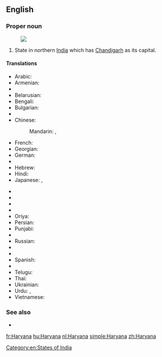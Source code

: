 ==English==
{{wikipedia}}

===Proper noun===
{{en-proper noun}}
[[Image:Haryana in India (disputed hatched).svg|thumb|]]
# State in northern [[India]] which has [[Chandigarh]] as its capital.

====Translations====
{{trans-top|state}}
* Arabic: {{t-|ar|هاريانا|f|tr=hariyaana}}
* Armenian: {{t-|hy|Հարյանա|tr=Haryana}}
* {{trreq|Assamese}}
* Belarusian: {{t-|be|Хар'яна|f|tr=Xar'jána}}
* Bengali: {{t-|bn|হরিয়ানা|sc=Beng}}
* Bulgarian: {{t-|bg|Харяна|f|tr=Harjána}}
* {{trreq|Chhattisgarhi}}
* Chinese:
*: Mandarin: {{t|cmn|哈里亞納邦|sc=Hani}},  {{t|cmn|哈里亚纳邦|tr=Hālǐyànà-bāng|sc=Hani}}
* French: {{t+|fr|Haryana}}
* Georgian: {{t-|ka|ჰარიანა|sc=Geor}}
* German: {{t-|de|Haryana}}
* {{trreq|Gujarati}}
* Hebrew: {{t-|he|הריאנה}}
* Hindi: {{t+|hi|हरियाणा|tr=hariyāṇā}}
* Japanese: {{t-|ja|ハリヤーナー州|tr=Hariyānā-shū}},  {{t-|ja|ハリヤーナー|tr=Hariyānā}}
{{trans-mid}}
* {{trreq|Kannada}}
* {{trreq|Korean}}
* {{trreq|Malayalam}}
* {{trreq|Marathi}}
* Oriya: {{t-|or|ହରିଆନା|sc=Orya}}
* Persian: {{t-|fa|هاریانا}}
* Punjabi: {{t-|pa|ਹਰਿਆਣਾ|sc=Guru}}
* {{trreq|Rajasthani}}
* Russian: {{t-|ru|Харьяна|f|tr=Xar'jána}}
* {{trreq|Santali}}
* {{trreq|Sikkimese}}
* Spanish: {{t-|es|Haryana}}
* {{trreq|Tamil}}
* Telugu: {{t+|te|హర్యానా}}
* Thai: {{t-|th|รัฐหรยาณา|tr=rát hŏn-yaa-naa}}
* Ukrainian: {{t-|uk|Хар'яна|f|tr=Xar'jána}}
* Urdu: {{t-|ur|ہریانہ|tr=hariyāṇā}}, {{t-|ur|ہاریانا|tr=hariyāṇā}}
* Vietnamese: {{t-|vi|Haryana}}
{{trans-bottom}}

===See also===
* {{list|en|states of India}}

[[Category:en:States of India]]

[[fr:Haryana]]
[[hu:Haryana]]
[[nl:Haryana]]
[[simple:Haryana]]
[[zh:Haryana]]